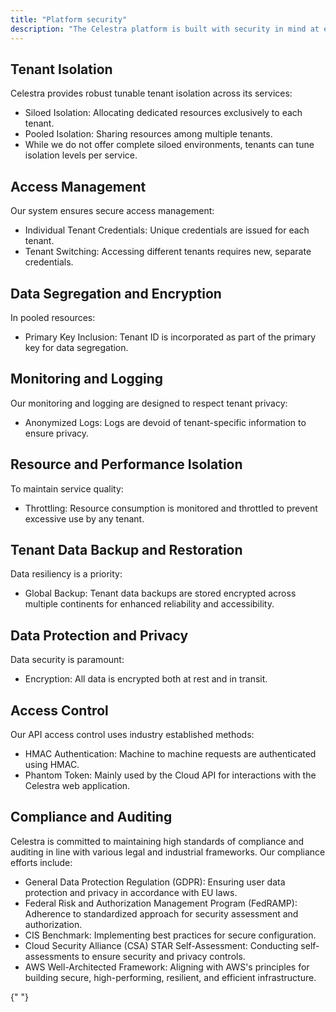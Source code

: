 ```yaml
---
title: "Platform security"
description: "The Celestra platform is built with security in mind at every layer"
---
```


## Tenant Isolation

Celestra provides robust tunable tenant isolation across its services:

- Siloed Isolation: Allocating dedicated resources exclusively to each tenant.
- Pooled Isolation: Sharing resources among multiple tenants.
- While we do not offer complete siloed environments, tenants can tune isolation levels per service.

## Access Management

Our system ensures secure access management:

- Individual Tenant Credentials: Unique credentials are issued for each tenant.
- Tenant Switching: Accessing different tenants requires new, separate credentials.

## Data Segregation and Encryption

In pooled resources:

- Primary Key Inclusion: Tenant ID is incorporated as part of the primary key for data segregation.

## Monitoring and Logging

Our monitoring and logging are designed to respect tenant privacy:

- Anonymized Logs: Logs are devoid of tenant-specific information to ensure privacy.

## Resource and Performance Isolation

To maintain service quality:

- Throttling: Resource consumption is monitored and throttled to prevent excessive use by any tenant.

## Tenant Data Backup and Restoration

Data resiliency is a priority:

- Global Backup: Tenant data backups are stored encrypted across multiple continents for enhanced reliability and accessibility.

## Data Protection and Privacy

Data security is paramount:

- Encryption: All data is encrypted both at rest and in transit.

## Access Control

Our API access control uses industry established methods:

- HMAC Authentication: Machine to machine requests are authenticated using HMAC.
- Phantom Token: Mainly used by the Cloud API for interactions with the Celestra web application.

## Compliance and Auditing

Celestra is committed to maintaining high standards of compliance and auditing in line with various legal and industrial frameworks. Our compliance efforts include:

- General Data Protection Regulation (GDPR): Ensuring user data protection and privacy in accordance with EU laws.
- Federal Risk and Authorization Management Program (FedRAMP): Adherence to standardized approach for security assessment and authorization.
- CIS Benchmark: Implementing best practices for secure configuration.
- Cloud Security Alliance (CSA) STAR Self-Assessment: Conducting self-assessments to ensure security and privacy controls.
- AWS Well-Architected Framework: Aligning with AWS's principles for building secure, high-performing, resilient, and efficient infrastructure.

{" "}
<Snippet file="cta-start-account.mdx" />
